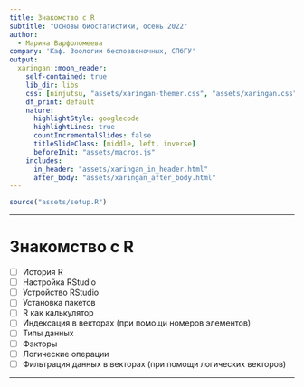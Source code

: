 ```yaml
---
title: Знакомство с R
subtitle: "Основы биостатистики, осень 2022"
author: 
  - Марина Варфоломеева
company: 'Каф. Зоологии беспозвоночных, СПбГУ'
output:
  xaringan::moon_reader:
    self-contained: true
    lib_dir: libs
    css: [ninjutsu, "assets/xaringan-themer.css", "assets/xaringan.css"]
    df_print: default
    nature:
      highlightStyle: googlecode
      highlightLines: true
      countIncrementalSlides: false
      titleSlideClass: [middle, left, inverse]
      beforeInit: "assets/macros.js"
    includes:
      in_header: "assets/xaringan_in_header.html"
      after_body: "assets/xaringan_after_body.html"
---
```



```r
source("assets/setup.R")
```

---

# Знакомство с R

- [ ] История R
- [ ] Настройка RStudio
- [ ] Устройство RStudio
- [ ] Установка пакетов
- [ ] R как калькулятор
- [ ] Индексация в векторах (при помощи номеров элементов)
- [ ] Типы данных
- [ ] Факторы
- [ ] Логические операции
- [ ] Фильтрация данных в векторах (при помощи логических векторов)

---
